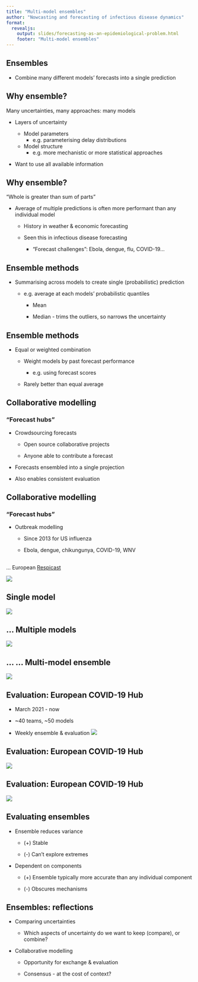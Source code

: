 ```yaml
---
title: "Multi-model ensembles"
author: "Nowcasting and forecasting of infectious disease dynamics"
format:
  revealjs:
    output: slides/forecasting-as-an-epidemiological-problem.html
    footer: "Multi-model ensembles"
---
```


## Ensembles

- Combine many different models' forecasts into a single prediction

## Why ensemble?

::: {.fragment .fade-in}
Many uncertainties, many approaches: many models

   - Layers of uncertainty
  
      - Model parameters
        - e.g. parameterising delay distributions
        
      - Model structure
        - e.g. more mechanistic or more statistical approaches
   - Want to use all available information
:::

## Why ensemble?

"Whole is greater than sum of parts"

   - Average of multiple predictions is often more performant than any individual model
   
      - History in weather & economic forecasting
      
      - Seen this in infectious disease forecasting

        - "Forecast challenges": Ebola, dengue, flu, COVID-19...

## Ensemble methods

::: {.fragment .fade-in}

- Summarising across models to create single (probabilistic) prediction

  - e.g. average at each models' probabilistic quantiles

     - Mean

     - Median - trims the outliers, so narrows the uncertainty
:::

## Ensemble methods

- Equal or weighted combination

   - Weight models by past forecast performance
   
      - e.g. using forecast scores
      
   - Rarely better than equal average

## Collaborative modelling

### "Forecast hubs"

- Crowdsourcing forecasts

   - Open source collaborative projects 

   - Anyone able to contribute a forecast
   
- Forecasts ensembled into a single projection
   
- Also enables consistent evaluation

## Collaborative modelling

### "Forecast hubs"

- Outbreak modelling

  - Since 2013 for US influenza

   - Ebola, dengue, chikungunya, COVID-19, WNV

##

... European [Respicast](https://respicast.ecdc.europa.eu/)

![](figures/respicast-forecasts.png)

## Single model {.smaller}
![](figures/respicast-single.png)

## ... Multiple models {.smaller}
![](figures/respicast-multi.png)

## ... ... Multi-model ensemble {.smaller}
![](figures/respicast-comparison.png)

## Evaluation: European COVID-19 Hub 

- March 2021 - now

- ~40 teams, ~50 models

- Weekly ensemble & evaluation
![](figures/hub-metadata)

## Evaluation: European COVID-19 Hub {.smaller}
  
![](figures/hub-ensemble-good)


## Evaluation: European COVID-19 Hub {.smaller}

![](figures/hub-ensemble-less-good)


## Evaluating ensembles

::: {.fragment .fade-in}

  - Ensemble reduces variance

    - (+) Stable

    - (-) Can't explore extremes
:::

::: {.fragment .fade-in}

  - Dependent on components

    - (+) Ensemble typically more accurate than any individual component

    - (-) Obscures mechanisms
:::

## Ensembles: reflections

- Comparing uncertainties
   
   - Which aspects of uncertainty do we want to keep (compare), or combine?
   
   
   
- Collaborative modelling
   
  - Opportunity for exchange & evaluation
      
   - Consensus - at the cost of context?
